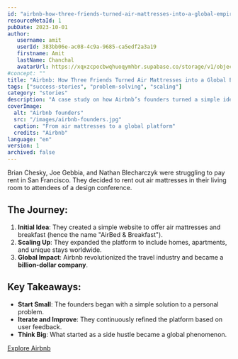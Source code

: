 ```yaml
---
id: "airbnb-how-three-friends-turned-air-mattresses-into-a-global-empire"
resourceMetaId: 1
pubDate: 2023-10-01
author: 
   username: amit
   userId: 383bb06e-ac08-4c9a-9685-ca5edf2a3a19
   firstname: Amit
   lastName: Chanchal
   avatarUrl: https://xqxzcpocbwqhuoqymhbr.supabase.co/storage/v1/object/public/profiles/383bb06e-ac08-4c9a-9685-ca5edf2a3a19/profile.jpg
#concept: ""
title: "Airbnb: How Three Friends Turned Air Mattresses into a Global Empire"
tags: ["success-stories", "problem-solving", "scaling"]
category: "stories"
description: "A case study on how Airbnb’s founders turned a simple idea into a billion-dollar business."
coverImage:
  alt: "Airbnb founders"
  src: "/images/airbnb-founders.jpg"
  caption: "From air mattresses to a global platform"
  credits: "Airbnb"
language: "en"
version: 1
archived: false
---
```


Brian Chesky, Joe Gebbia, and Nathan Blecharczyk were struggling to pay rent in San Francisco. They decided to rent out air mattresses in their living room to attendees of a design conference.

## The Journey:
1. **Initial Idea**: They created a simple website to offer air mattresses and breakfast (hence the name "AirBed & Breakfast").
2. **Scaling Up**: They expanded the platform to include homes, apartments, and unique stays worldwide.
3. **Global Impact**: Airbnb revolutionized the travel industry and became a **billion-dollar company**.

## Key Takeaways:
- **Start Small**: The founders began with a simple solution to a personal problem.
- **Iterate and Improve**: They continuously refined the platform based on user feedback.
- **Think Big**: What started as a side hustle became a global phenomenon.

[Explore Airbnb](https://www.airbnb.com)
